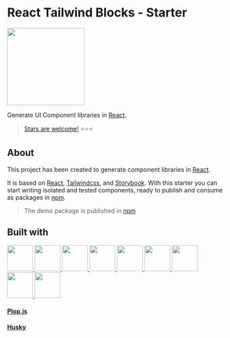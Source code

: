 

<Meta title="Readme/Introduction" />

<div style={{ display: "flex", justifyContent: "center" }}>
  <h1>React Tailwind Blocks - Starter</h1>
</div>
<div style={{ display: "flex", justifyContent: "center" }}>
  <img src={imageFile} width="180" height="180" />
</div>

Generate UI Component libraries in [React](https://reactjs.org/).

> [Stars are welcome!](https://github.com/ansango/rtb-starter) ⭐⭐⭐

## About

This project has been created to generate component libraries in [React](https://reactjs.org/).

It is based on [React](https://reactjs.org/), [Tailwindcss](https://tailwindcss.com/), and [Storybook](https://storybook.js.org/). With this starter you can start writing isolated and tested components, ready to publish and consume as packages in [npm](https://www.npmjs.com/).

> The demo package is published in [npm](https://www.npmjs.com/package/rtb-starter)

## Built with

<div
  style={{
    display: "flex",
    justifyContent: "space-around",
    alignItems: "center",
    flexWrap: "wrap",
    padding: "70px 20px",
  }}
>
  <a href="https://reactjs.org/" target="_blank" style={{ padding: "0 10px 0 10px" }}>
    <img src={react} width="60" height="60" />
  </a>
  <a href="https://www.typescriptlang.org/" target="_blank" style={{ padding: "0 10px 0 10px" }}>
    <img src={ts} width="60" height="60" />
  </a>
  <a href="https://tailwindcss.com/" target="_blank" style={{ padding: "0 10px 0 10px" }}>
    <img src={storybook} width="60" height="60" />
  </a>
  <a href="https://storybook.js.org/" target="_blank" style={{ padding: "0 10px 0 10px" }}>
    <img src={jest} width="60" height="60" />
  </a>
  <a href="https://jestjs.io/" target="_blank" style={{ padding: "0 10px 0 10px" }}>
    <img src={tl} width="60" height="60" />
  </a>
  <a
    href="https://testing-library.com/docs/react-testing-library/intro/"
    target="_blank"
    style={{ padding: "0 10px 0 10px" }}
  >
    <img src={eslint} width="60" height="60" />
  </a>
  <a href="https://eslint.org/" target="_blank" style={{ padding: "0 10px 0 10px" }}>
    <img src={prettier} width="60" height="60" />
  </a>
  <a href="https://prettier.io/" target="_blank" style={{ padding: "0 10px 0 10px" }}>
    <img src={rollup} width="60" height="60" />
  </a>
  <a href="https://rollupjs.org/guide/en/" target="_blank" style={{ padding: "0 10px 0 10px" }}>
    <img src={tailwind} width="60" height="60" />
  </a>
  <a href="https://plopjs.com/" target="_blank" style={{ padding: "0 10px 0 10px" }}>
    <span
      style={{
        width: "60px",
        height: "60px",
        display: "flex",
        justifyContent: "center",
        alignItems: "center",
      }}
    >
      <h4 style={{ marginBottom: "0", fontWeight: "bold", cursor: "pointer" }}>Plop.js</h4>
    </span>
  </a>
  <a href="https://typicode.github.io/husky/" target="_blank" style={{ padding: "0 10px 0 10px" }}>
    <span
      style={{
        width: "60px",
        height: "60px",
        display: "flex",
        justifyContent: "center",
        alignItems: "center",
      }}
    >
      <h4 style={{ marginBottom: "0", fontWeight: "bold", cursor: "pointer" }}>Husky</h4>
    </span>
  </a>
</div>
